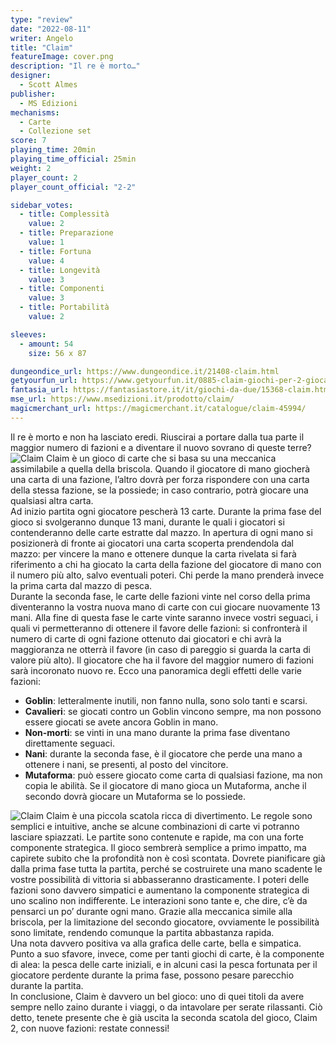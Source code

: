 ```yaml
---
type: "review"
date: "2022-08-11"
writer: Angelo
title: "Claim"
featureImage: cover.png
description: "Il re è morto…"
designer:
  - Scott Almes
publisher:
  - MS Edizioni
mechanisms:
  - Carte
  - Collezione set
score: 7
playing_time: 20min
playing_time_official: 25min
weight: 2
player_count: 2
player_count_official: "2-2"

sidebar_votes:
  - title: Complessità
    value: 2
  - title: Preparazione
    value: 1
  - title: Fortuna
    value: 4
  - title: Longevità
    value: 3
  - title: Componenti
    value: 3
  - title: Portabilità
    value: 2

sleeves:
  - amount: 54
    size: 56 x 87

dungeondice_url: https://www.dungeondice.it/21408-claim.html
getyourfun_url: https://www.getyourfun.it/0885-claim-giochi-per-2-giocatori.html
fantasia_url: https://fantasiastore.it/it/giochi-da-due/15368-claim.html
mse_url: https://www.msedizioni.it/prodotto/claim/
magicmerchant_url: https://magicmerchant.it/catalogue/claim-45994/
---
```


<Setting>
  Il re è morto e non ha lasciato eredi. Riuscirai a portare dalla tua parte il
  maggior numero di fazioni e a diventare il nuovo sovrano di queste terre?
</Setting>

<img src="./game1.jpg" alt="Claim" />

<Rules>
  Claim è un gioco di carte che si basa su una meccanica assimilabile a quella
  della briscola. Quando il giocatore di mano giocherà una carta di una fazione,
  l’altro dovrà per forza rispondere con una carta della stessa fazione, se la
  possiede; in caso contrario, potrà giocare una qualsiasi altra carta. <br />
  Ad inizio partita ogni giocatore pescherà 13 carte. Durante la prima fase del gioco
  si svolgeranno dunque 13 mani, durante le quali i giocatori si contenderanno delle
  carte estratte dal mazzo. In apertura di ogni mano si posizionerà di fronte ai
  giocatori una carta scoperta prendendola dal mazzo: per vincere la mano e ottenere
  dunque la carta rivelata si farà riferimento a chi ha giocato la carta della fazione
  del giocatore di mano con il numero più alto, salvo eventuali poteri. Chi perde
  la mano prenderà invece la prima carta dal mazzo di pesca. <br />
  Durante la seconda fase, le carte delle fazioni vinte nel corso della prima
  diventeranno la vostra nuova mano di carte con cui giocare nuovamente 13 mani.
  Alla fine di questa fase le carte vinte saranno invece vostri seguaci, i quali
  vi permetteranno di ottenere il favore delle fazioni: si confronterà il numero
  di carte di ogni fazione ottenuto dai giocatori e chi avrà la maggioranza ne
  otterrà il favore (in caso di pareggio si guarda la carta di valore più alto).
  Il giocatore che ha il favore del maggior numero di fazioni sarà incoronato
  nuovo re. Ecco una panoramica degli effetti delle varie fazioni:
  <ul>
    <li>
      <strong>Goblin</strong>: letteralmente inutili, non fanno nulla, sono solo
      tanti e scarsi.
    </li>
    <li>
      <strong>Cavalieri</strong>: se giocati contro un Goblin vincono sempre, ma
      non possono essere giocati se avete ancora Goblin in mano.
    </li>
    <li>
      <strong>Non-morti</strong>: se vinti in una mano durante la prima fase
      diventano direttamente seguaci.
    </li>
    <li>
      <strong>Nani</strong>: durante la seconda fase, è il giocatore che perde
      una mano a ottenere i nani, se presenti, al posto del vincitore.
    </li>
    <li>
      <strong>Mutaforma</strong>: può essere giocato come carta di qualsiasi
      fazione, ma non copia le abilità. Se il giocatore di mano gioca un
      Mutaforma, anche il secondo dovrà giocare un Mutaforma se lo possiede.
    </li>
  </ul>
</Rules>

<img src="./game2.jpg" alt="Claim" />

<Feedback>
  Claim è una piccola scatola ricca di divertimento. Le regole sono semplici e
  intuitive, anche se alcune combinazioni di carte vi potranno lasciare
  spiazzati. Le partite sono contenute e rapide, ma con una forte componente
  strategica. Il gioco sembrerà semplice a primo impatto, ma capirete subito che
  la profondità non è così scontata. Dovrete pianificare già dalla prima fase
  tutta la partita, perché se costruirete una mano scadente le vostre
  possibilità di vittoria si abbasseranno drasticamente. I poteri delle fazioni
  sono davvero simpatici e aumentano la componente strategica di uno scalino non
  indifferente. Le interazioni sono tante e, che dire, c’è da pensarci un po’
  durante ogni mano. Grazie alla meccanica simile alla briscola, per la
  limitazione del secondo giocatore, ovviamente le possibilità sono limitate,
  rendendo comunque la partita abbastanza rapida.
  <br />
  Una nota davvero positiva va alla grafica delle carte, bella e simpatica.
  Punto a suo sfavore, invece, come per tanti giochi di carte, è la componente
  di alea: la pesca delle carte iniziali, e in alcuni casi la pesca fortunata
  per il giocatore perdente durante la prima fase, possono pesare parecchio
  durante la partita.
  <br />
  In conclusione, Claim è davvero un bel gioco: uno di quei titoli da avere
  sempre nello zaino durante i viaggi, o da intavolare per serate rilassanti.
  Ciò detto, tenete presente che è già uscita la seconda scatola del gioco,
  Claim 2, con nuove fazioni: restate connessi!
</Feedback>

<Instagram id="ChHckiXD4vT" />
